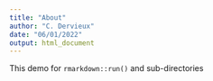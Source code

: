 ```yaml
---
title: "About"
author: "C. Dervieux"
date: "06/01/2022"
output: html_document
---
```


This demo for `rmarkdown::run()` and sub-directories


